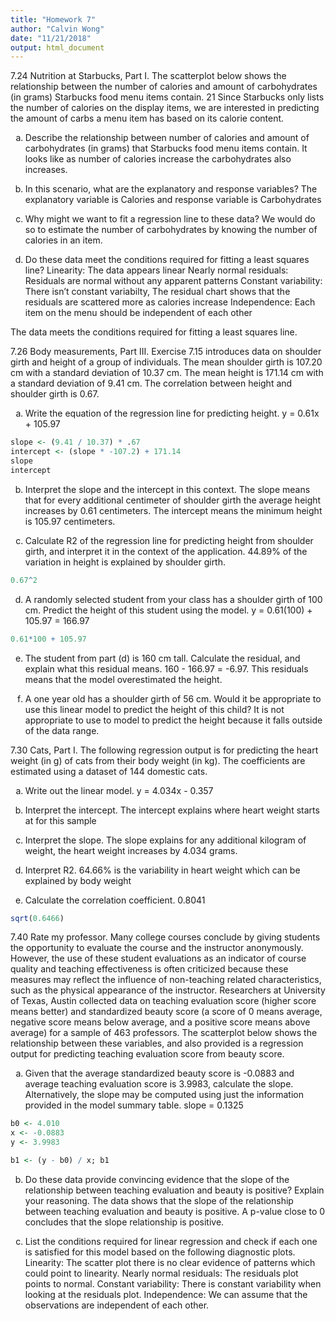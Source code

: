 ```yaml
---
title: "Homework 7"
author: "Calvin Wong"
date: "11/21/2018"
output: html_document
---
```


7.24 Nutrition at Starbucks, Part I. The scatterplot below shows the relationship between the number of calories and amount of carbohydrates (in grams) Starbucks food menu items contain. 21 Since Starbucks only lists the number of calories on the display items, we are interested in predicting the amount of carbs a menu item has based on its calorie content.

(a) Describe the relationship between number of calories and amount of carbohydrates (in grams) that Starbucks food menu items contain.
It looks like as number of calories increase the carbohydrates also increases.

(b) In this scenario, what are the explanatory and response variables?
The explanatory variable is Calories and response variable is Carbohydrates

(c) Why might we want to fit a regression line to these data?
We would do so to estimate the number of carbohydrates by knowing the number of calories in an item.

(d) Do these data meet the conditions required for fitting a least squares line?
Linearity: The data appears linear
Nearly normal residuals: Residuals are normal without any apparent patterns
Constant variability: There isn’t constant variabilty, The residual chart shows that the residuals are scattered more as calories increase
Independence: Each item on the menu should be independent of each other

The data meets the conditions required for fitting a least squares line.

7.26 Body measurements, Part III. Exercise 7.15 introduces data on shoulder girth and height of a group of individuals. The mean shoulder girth is 107.20 cm with a standard deviation of 10.37 cm. The mean height is 171.14 cm with a standard deviation of 9.41 cm. The correlation between height and shoulder girth is 0.67.

(a) Write the equation of the regression line for predicting height.
y = 0.61x + 105.97
```r
slope <- (9.41 / 10.37) * .67
intercept <- (slope * -107.2) + 171.14
slope
intercept
```

(b) Interpret the slope and the intercept in this context.
The slope means that for every additional centimeter of shoulder girth the average height increases by 0.61 centimeters.
The intercept means the minimum height is 105.97 centimeters.

(c) Calculate R2 of the regression line for predicting height from shoulder girth, and interpret it in the context of the application.
44.89% of the variation in height is explained by shoulder girth.
```r
0.67^2
```

(d) A randomly selected student from your class has a shoulder girth of 100 cm. Predict the height of this student using the model.
y = 0.61(100) + 105.97
  = 166.97
```r
0.61*100 + 105.97
```

(e) The student from part (d) is 160 cm tall. Calculate the residual, and explain what this residual means.
160 - 166.97 = -6.97. This residuals means that the model overestimated the height.

(f) A one year old has a shoulder girth of 56 cm. Would it be appropriate to use this linear model to predict the height of this child?
It is not appropriate to use to model to predict the height because it falls outside of the data range.

7.30 Cats, Part I. The following regression output is for predicting the heart weight (in g) of cats from their body weight (in kg). The coefficients are estimated using a dataset of 144 domestic cats.

(a) Write out the linear model.
y = 4.034x - 0.357

(b) Interpret the intercept.
The intercept explains where heart weight starts at for this sample

(c) Interpret the slope.
The slope explains for any additional kilogram of weight, the heart weight increases by 4.034 grams.

(d) Interpret R2.
64.66% is the variability in heart weight which can be explained by body weight

(e) Calculate the correlation coefficient.
0.8041
```r
sqrt(0.6466)
```

7.40 Rate my professor. Many college courses conclude by giving students the opportunity to evaluate the course and the instructor anonymously. However, the use of these student evaluations as an indicator of course quality and teaching effectiveness is often criticized because these measures may reflect the influence of non-teaching related characteristics, such as the physical appearance of the instructor. Researchers at University of Texas, Austin collected data on teaching evaluation score (higher score means better) and standardized beauty score (a score of 0 means average, negative score means below average, and a positive score means above average) for a sample of 463 professors. The scatterplot below shows the relationship between these variables, and also provided is a regression output for predicting teaching evaluation score from beauty score.

(a) Given that the average standardized beauty score is -0.0883 and average teaching evaluation score is 3.9983, calculate the slope. Alternatively, the slope may be computed using just the information provided in the model summary table.
slope = 0.1325

```r
b0 <- 4.010
x <- -0.0883
y <- 3.9983

b1 <- (y - b0) / x; b1 
```

(b) Do these data provide convincing evidence that the slope of the relationship between teaching evaluation and beauty is positive? Explain your reasoning.
The data shows that the slope of the relationship between teaching evaluation and beauty is positive. A p-value close to 0 concludes that the slope relationship is positive.

(c) List the conditions required for linear regression and check if each one is satisfied for this model based on the following diagnostic plots.
Linearity: The scatter plot there is no clear evidence of patterns which could point to linearity.
Nearly normal residuals: The residuals plot points to normal.
Constant variability: There is constant variability when looking at the residuals plot.
Independence: We can assume that the observations are independent of each other.
